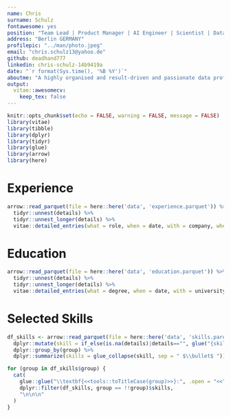 ```yaml
---
name: Chris
surname: Schulz
fontawesome: yes
position: "Team Lead | Product Manager | AI Engineer | Scientist | Data Analyst"
address: "Berlin GERMANY"
profilepic: "../man/photo.jpeg"
email: "chris.schulz13@yahoo.de"
github: deadhand777
linkedin: chris-schulz-14b9419a
date: "`r format(Sys.time(), '%B %Y')`"
aboutme: "A highly organised and result-driven and passionate data professional, who combines best experience from global financial organisations, consulting firms and FinTech, with a proven track record of successful development, implementation and delivery of data-driven initiatives."
output: 
  vitae::awesomecv:
    keep_tex: false
---       
```


```r
knitr::opts_chunk$set(echo = FALSE, warning = FALSE, message = FALSE)
library(vitae)
library(tibble)
library(dplyr)
library(tidyr)
library(glue)
library(arrow)
library(here)
```


# Experience

```r
arrow::read_parquet(file = here::here('data', 'experience.parquet')) %>% 
  tidyr::unnest(details) %>% 
  tidyr::unnest_longer(details) %>% 
  vitae::detailed_entries(what = role, when = date, with = company, where = loc, why = details)
```

# Education

```r
arrow::read_parquet(file = here::here('data', 'education.parquet')) %>% 
  tidyr::unnest(details) %>% 
  tidyr::unnest_longer(details) %>% 
  vitae::detailed_entries(what = degree, when = date, with = university, where = loc, why = details)

```

# Selected Skills

```r
df_skills <- arrow::read_parquet(file = here::here('data', 'skills.parquet')) %>% 
  dplyr::mutate(skill = if_else(is.na(details)|details=="", glue("{skill}"), glue("{skill} ({details})"))) %>% 
  dplyr::group_by(group) %>% 
  dplyr::summarize(skills = glue_collapse(skill, sep = " $\\bullet$ "))
```

```r
for (group in df_skills$group) {
  cat(
    glue::glue("\\textbf{<<tools::toTitleCase(group)>>}:", .open = "<<", .close = ">>"),
    dplyr::filter(df_skills, group == !!group)$skills,
    "\n\n\n"
  )
}
```

